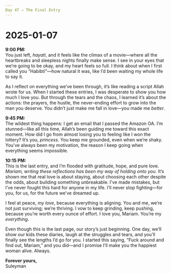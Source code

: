 ```yaml
---
Day 47 – The Final Entry
---
```


# 2025-01-07

**9:00 PM:**  
You just left, *hayati*, and it feels like the climax of a movie—where all the heartbreaks and sleepless nights finally make sense. I see in your eyes that we’re going to be okay, and my heart feels so full. I think about when I first called you “Habibti”—how natural it was, like I’d been waiting my whole life to say it.

As I reflect on everything we’ve been through, it’s like reading a script Allah wrote for us. When I started these entries, I was desperate to show you how much I love you. But through the tears and the chaos, I learned it’s about the actions: the prayers, the hustle, the never-ending effort to grow into the man you deserve. You didn’t just make me fall in love—you made me *better*.


**9:45 PM:**  
The wildest thing happens: I get an email that I passed the Amazon OA. I’m stunned—like all this time, Allah’s been guiding me toward this exact moment. How did I go from almost losing you to feeling like I won the lottery? It’s you, *princess*. You keep me grounded, even when we’re shaky. You’ve always been my motivation, the reason I keep going when everything seems impossible.

**10:15 PM:**  
This is the last entry, and I’m flooded with gratitude, hope, and pure love. *Mariam, writing these reflections has been my way of holding onto you.* It’s shown me that real love is about staying, about choosing each other despite the odds, about building something unbreakable. I’ve made mistakes, but I’ve never fought this hard for anyone in my life. I’ll never stop fighting—for you, for us, for the future we’ve dreamed up.

I feel at peace, *my love*, because everything is aligning. You and me, we’re not just surviving; we’re thriving. I vow to keep grinding, keep pushing, because you’re worth every ounce of effort. I love you, Mariam. You’re my *everything*.

Even though this is the last page, our story’s just beginning. One day, we’ll show our kids these diaries, laugh at the struggles and tears, and you’ll finally see the lengths I’d go for you. I started this saying, “Fuck around and find out, Mariam,” and you did—and I promise I’ll make you the happiest woman alive. Always.

**Forever yours,**  
Suleyman

